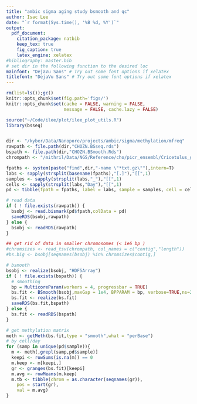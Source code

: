 ```yaml
---
title: "ambic sigma aging study bsmooth and qc"
author: Isac Lee
date: "`r format(Sys.time(), '%B %d, %Y')`"
output: 
  pdf_document:
    citation_package: natbib
    keep_tex: true
    fig_caption: true
    latex_engine: xelatex
#bibliography: master.bib
# set dir in the following function to the desired loc
mainfont: "DejaVu Sans" # Try out some font options if xelatex
titlefont: "DejaVu Sans" # Try out some font options if xelatex
---
```


```r
rm(list=ls());gc()
knitr::opts_chunk$set(fig.path='figs/')
knitr::opts_chunk$set(cache = FALSE, warning = FALSE, 
                      message = FALSE, cache.lazy = FALSE)
```

```r
source("~/Code/ilee/plot/ilee_plot_utils.R")
library(bsseq)
```

```r
```


```r
dir <- "/kyber/Data/Nanopore/projects/ambic/sigma/methylation/mfreq"
rawpath <- file.path(dir,"CHOZN.BSseq.rds")
bspath <- file.path(dir,"CHOZN.BSmooth.Rds")
chrompath <- "/mithril/Data/NGS/Reference/cho/picr_ensembl/Cricetulus_griseus_picr.CriGri-PICR.dna.toplevel.sigmaIgG.bigchroms.txt"

fpaths <- system(paste("find",dir,"-name \"*txt.gz\""),intern=T)
labs <- sapply(strsplit(basename(fpaths),"[.]"),"[[",1)
samples <- sapply(strsplit(labs,"_"),"[[",1)
cells <- sapply(strsplit(labs,"Day"),"[[",1)
pd <- tibble(fpath = fpaths, label = labs, sample = samples, cell = cells)

# read data
if ( ! file.exists(rawpath)) {
  bsobj <- read.bismark(pd$fpath,colData = pd)
  saveRDS(bsobj,rawpath)
} else {
  bsobj <- readRDS(rawpath)
}
```
```r
## get rid of data in smaller chromosomes (< 1e6 bp )  
#chromsizes <- read_tsv(chrompath, col_names = c("contig","length"))
#bs.big <- bsobj[seqnames(bsobj) %in% chromsizes$contig,]

# bsmooth
bsobj <- realize(bsobj, "HDF5Array")
if ( ! file.exists(bspath)) {
  # smoothing
  bp = MulticoreParam(workers = 4, progressbar = TRUE)
  bs.fit <- BSmooth(bsobj,maxGap = 1e4, BPPARAM = bp, verbose=TRUE,ns=20,h=500)
  bs.fit <- realize(bs.fit)
  saveRDS(bs.fit,bspath)
} else {
  bs.fit <- readRDS(bspath)
}
```

```r
# get methylation matrix
meth <- getMeth(bs.fit,type = "smooth",what = "perBase")
# by cell/day
for (samp in unique(pd$sample)){
  m <- meth[,grepl(samp,pd$sample)]
  keepi <- rowSums(is.na(m)) == 0
  m.keep <- m[keepi,]
  gr <- granges(bs.fit)[keepi]
  m.avg <- rowMeans(m.keep)
  m.tb <- tibble(chrom = as.character(seqnames(gr)),
    pos = start(gr),
    val = m.avg)
}
```

